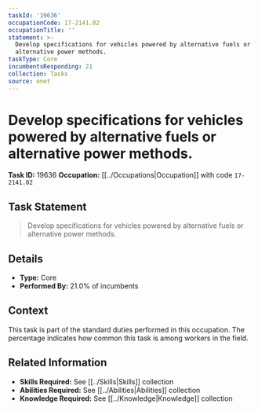 ```yaml
---
taskId: '19636'
occupationCode: 17-2141.02
occupationTitle: ''
statement: >-
  Develop specifications for vehicles powered by alternative fuels or
  alternative power methods.
taskType: Core
incumbentsResponding: 21
collection: Tasks
source: onet
---
```

# Develop specifications for vehicles powered by alternative fuels or alternative power methods.

**Task ID:** 19636
**Occupation:** [[../Occupations|Occupation]] with code `17-2141.02`

## Task Statement

> Develop specifications for vehicles powered by alternative fuels or alternative power methods.

## Details

- **Type:** Core
- **Performed By:** 21.0% of incumbents

## Context

This task is part of the standard duties performed in this occupation. The percentage indicates how common this task is among workers in the field.

## Related Information

- **Skills Required:** See [[../Skills|Skills]] collection
- **Abilities Required:** See [[../Abilities|Abilities]] collection
- **Knowledge Required:** See [[../Knowledge|Knowledge]] collection
